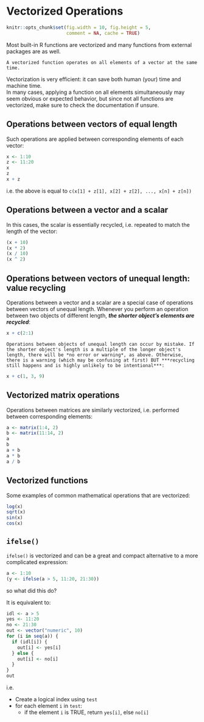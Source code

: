 # Vectorized Operations {#vectorization}

```r
knitr::opts_chunk$set(fig.width = 10, fig.height = 5,
                      comment = NA, cache = TRUE) 
```

Most built-in R functions are vectorized and many functions from external packages are as well.

```block
A vectorized function operates on all elements of a vector at the same time.
```

Vectorization is very efficient: it can save both human (your) time and machine time.  
In many cases, applying a function on all elements simultaneously may seem obvious or expected behavior, but since not all functions are vectorized, make sure to check the documentation if unsure.

## Operations between vectors of equal length

Such operations are applied between corresponding elements of each vector:

```r
x <- 1:10
z <- 11:20
x
z
x + z
```
i.e. the above is equal to `c(x[1] + z[1], x[2] + z[2], ..., x[n] + z[n])`

## Operations between a vector and a scalar

In this cases, the scalar is essentially recycled, i.e. repeated to match the length of the vector:

```r
(x + 10)
(x * 2)
(x / 10)
(x ^ 2)
```

## Operations between vectors of unequal length: **value recycling**

Operations between a vector and a scalar are a special case of operations between vectors of unequal length. Whenever you perform an operation between two objects of different length, ***the shorter object's elements are recycled***:

```r
x + c(2:1)
```

```block
Operations between objects of unequal length can occur by mistake. If the shorter object's length is a multiple of the longer object's length, there will be *no error or warning*, as above. Otherwise, there is a warning (which may be confusing at first) BUT ***recycling still happens and is highly unlikely to be intentional***:
```

```r
x + c(1, 3, 9)
```

## Vectorized matrix operations

Operations between matrices are similarly vectorized, i.e. performed between corresponding elements:

```r
a <- matrix(1:4, 2)
b <- matrix(11:14, 2)
a
b
a + b
a * b
a / b
```

## Vectorized functions

Some examples of common mathematical operations that are vectorized:

```r
log(x)
sqrt(x)
sin(x)
cos(x)
```

## `ifelse()`

`ifelse()` is vectorized and can be a great and compact alternative to a more complicated expression:

```r
a <- 1:10
(y <- ifelse(a > 5, 11:20, 21:30))
```

so what did this do?

It is equivalent to:

```r
idl <- a > 5
yes <- 11:20
no <- 21:30
out <- vector("numeric", 10)
for (i in seq(a)) {
  if (idl[i]) {
    out[i] <- yes[i]
  } else {
    out[i] <- no[i]
  }
}
out
```
i.e.

* Create a logical index using `test`
* for each element `i` in `test`:
    * if the element `i` is TRUE, return `yes[i]`, else `no[i]`

